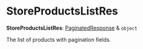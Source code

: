
# StoreProductsListRes

 **StoreProductsListRes**: [PaginatedResponse](../interfaces/medusa.PaginatedResponse.mdx) & `object`

The list of products with pagination fields.
